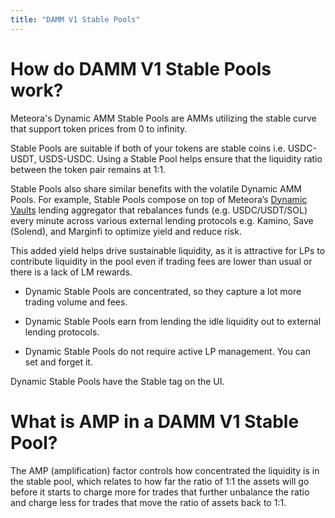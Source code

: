 ```yaml
---
title: "DAMM V1 Stable Pools"
---
```


# How do DAMM V1 Stable Pools work?

Meteora's Dynamic AMM Stable Pools are AMMs utilizing the stable curve that support token prices from 0 to infinity.

Stable Pools are suitable if both of your tokens are stable coins i.e. USDC-USDT, USDS-USDC. Using a Stable Pool helps ensure that the liquidity ratio between the token pair remains at 1:1.

Stable Pools also share similar benefits with the volatile Dynamic AMM Pools. For example, Stable Pools compose on top of Meteora’s [Dynamic Vaults](/overview/products/dynamic-vault/1-dynamic-vault-overview.mdx) lending aggregator that rebalances funds (e.g. USDC/USDT/SOL) every minute across various external lending protocols e.g. Kamino, Save (Solend), and Marginfi to optimize yield and reduce risk. 

This added yield helps drive sustainable liquidity, as it is attractive for LPs to contribute liquidity in the pool even if trading fees are lower than usual or there is a lack of LM rewards.

- Dynamic Stable Pools are concentrated, so they capture a lot more trading volume and fees.

- Dynamic Stable Pools earn from lending the idle liquidity out to external lending protocols. 

- Dynamic Stable Pools do not require active LP management. You can set and forget it.

<Note>Dynamic Stable Pools have the Stable tag on the UI.</Note>

# What is AMP in a DAMM V1 Stable Pool?

The AMP (amplification) factor controls how concentrated the liquidity is in the stable pool, which relates to how far the ratio of 1:1 the assets will go before it starts to charge more for trades that further unbalance the ratio and charge less for trades that move the ratio of assets back to 1:1.